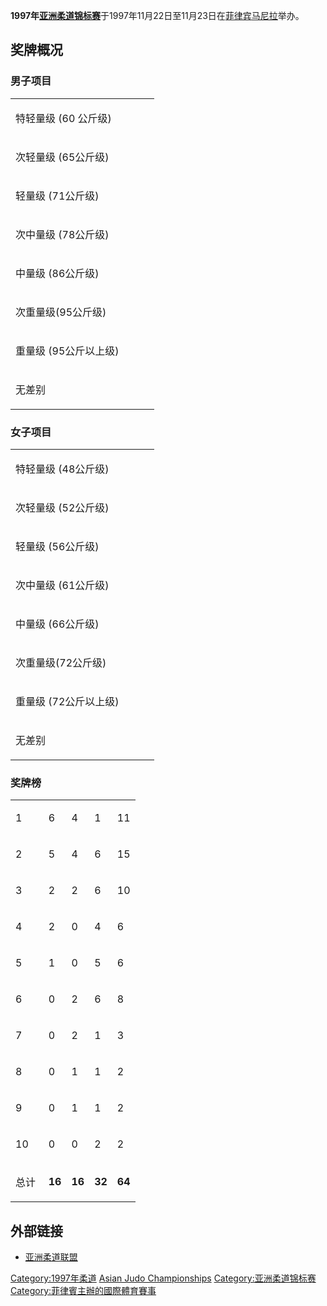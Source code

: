 {{multiple issues|
{{disputed|time=2017-09-16T13:44:44+00:00}}
{{expand|time=2017-09-16T13:44:44+00:00}}
{{onesource|time=2017-09-16T13:44:44+00:00}}
{{original research|time=2017-09-16T13:44:44+00:00}}
{{refimprove|time=2017-09-16T13:44:44+00:00}}
{{roughtranslation|time=2017-09-16T13:48:20+00:00}}
}}
'''1997年[[亚洲柔道锦标赛|亚洲柔道锦标赛]]'''于1997年11月22日至11月23日在[[菲律宾|菲律宾]][[马尼拉|马尼拉]]举办。 

==奖牌概况==
===男子项目===
{| {{MedalistTable|type=项目}}
|-
|rowspan=2|特轻量级 (60 公斤级)<br/>{{DetailsLink|1997 Asian Judo Championships - Men's 60 kg}}
|rowspan=2|{{flagathlete|[[广三关口|广三关口]]|JPN}}
|rowspan=2|{{flagathlete|[[Yeh_Hsin-Hung|Yeh Hsin-Hung]]|TPE}}
|{{flagathlete|[[Tariel_Kaziev|Tariel Kaziev]]|KAZ}}
|-
|{{flagathlete|[[Kang_Myong-Chang|Kang Myong-Chang]]|PRK}}
|-
|rowspan=2|次轻量级 (65公斤级)<br/>{{DetailsLink|1997 Asian Judo Championships - Men's 65 kg}}
|rowspan=2|{{flagathlete|[[金钟元|金钟元]]|KOR}}
|rowspan=2|{{flagathlete|[[Pankaj_Sharma|Pankaj Sharma]]|IND}}
|{{flagathlete|[[园田隆二|园田隆二]]|JPN}}
|-
|{{flagathlete|[[Kai_Kang|Kai Kang]]|CHN}}
|-
|rowspan=2|轻量级 (71公斤级)<br/>{{DetailsLink|1997 Asian Judo Championships - Men's 71 kg}}
|rowspan=2|{{flagathlete|[[郭大成_(柔道运动员)|郭大成]]|KOR}}
|rowspan=2|{{flagathlete|[[Halium_Boldbaatar|Halium Boldbaatar]]|MGL}}
|{{flagathlete|[[岩川武久|岩川武久]]|JPN}}
|-
|{{flagathlete|[[Pae_Song-Nam|Pae Song-Nam]]|PRK}}
|-
|rowspan=2|次中量级 (78公斤级)<br/>{{DetailsLink|1997 Asian Judo Championships - Men's 78 kg}}
|rowspan=2|{{flagathlete|[[尹东植|尹东植]]|KOR}}
|rowspan=2|{{flagathlete|[[Farkhod_Turaev|Farkhod Turaev]]|UZB}}
|{{flagathlete|[[Kwak_Ok-Chol|Kwak Ok-Chol]]|PRK}}
|-
|{{flagathlete|[[Ruslan_Seilkhanov|Ruslan Seilkhanov]]|KAZ}}
|-
|rowspan=2|中量级 (86公斤级)<br/>{{DetailsLink|1997 Asian Judo Championships - Men's 86 kg}}
|rowspan=2|{{flagathlete|[[Cho_Byung-Ok|Cho Byung-Ok]]|KOR}}
|rowspan=2|{{flagathlete|[[有川光诚|有川光诚]]|JPN}}
|{{flagathlete|[[Teng_Guangyin|Teng Guangyin]]|CHN}}
|-
|{{flagathlete|[[Mussa_Zalpulayev|Mussa Zalpulayev]]|KAZ}}
|-
|rowspan=2|次重量级(95公斤级)<br/>{{DetailsLink|1997 Asian Judo Championships - Men's 95 kg}}
|rowspan=2|{{flagathlete|[[Sergey_Shakimov|Sergey Shakimov]]|KAZ}}
|rowspan=2|{{flagathlete|[[朴星根|朴星根]]|KOR}}
|{{flagathlete|[[Wei_Fuouiang|Wei Fuouiang]]|CHN}}
|-
|{{flagathlete|[[石田辉也|石田辉也]]|JPN}}
|-
|rowspan=2|重量级 (95公斤以上级)<br/>{{DetailsLink|1997 Asian Judo Championships - Men's +95 kg}}
|rowspan=2|{{flagathlete|[[金野润|金野润]]|JPN}}
|rowspan=2|{{flagathlete|[[Ochir_Odgerel|Ochir Odgerel]]|MGL}}
|{{flagathlete|[[Huang_Ho-Suei|Huang Ho-Suei]]|TPE}}
|-
|{{flagathlete|[[Vyacheslav_Berduta|Vyacheslav Berduta]]|KAZ}}
|-
|rowspan=2|无差别<br/>{{DetailsLink|1997 Asian Judo Championships - Men's open category}}
|rowspan=2|{{flagathlete|[[增地克之|增地克之]]|JPN}}
|rowspan=2|{{flagathlete|[[Park_Sung-Keun|Park Sung-Keun]]|KOR}}
|{{flagathlete|[[Huang_Ho-Suei|Huang Ho-Suei]]|TPE}}
|-
|{{flagathlete|[[Vyacheslav_Berduta|Vyacheslav Berduta]]|KAZ}}
|}

===女子项目===
{| {{MedalistTable|type=项目}}
|-
|rowspan=2|特轻量级 (48公斤级)<br/>{{DetailsLink|1997 Asian Judo Championships - Women's 48 kg}}
|rowspan=2|{{flagathlete|[[Yoo_Hi-Joon|Yoo Hi-Joon]]|KOR}}
|rowspan=2|{{flagathlete|[[长井淳子|长井淳子]]|JPN}}
|{{flagathlete|[[Li_Lingling|Li Lingling]]|CHN}}
|-
|{{flagathlete|[[余淑珍|余淑珍]]|TPE}}
|-
|rowspan=2|次轻量级 (52公斤级)<br/>{{DetailsLink|1997 Asian Judo Championships - Women's 52 kg}}
|rowspan=2|{{flagathlete|[[桂顺姬|桂顺姬]]|PRK}}
|rowspan=2|{{flagathlete|[[金惠淑|金惠淑]]|KOR}}
|{{flagathlete|[[He_Ji|He Ji]]|CHN}}
|-
|{{flagathlete|[[佐藤慎子|佐藤慎子]]|JPN}}
|-
|rowspan=2|轻量级 (56公斤级)<br/>{{DetailsLink|1997 Asian Judo Championships - Women's 56 kg}}
|rowspan=2|{{flagathlete|[[Ri_Myong-Hwa|Ri Myong-Hwa]]|PRK}}
|rowspan=2|{{flagathlete|[[Zheng_Linli|Zheng Linli]]|CHN}}
|{{flagathlete|[[Jeon_Soh-Young|Jeon Soh-Young]]|KOR}}
|-
|{{flagathlete|[[Masako_Otsuka|Masako Otsuka]]|JPN}}
|-
|rowspan=2|次中量级 (61公斤级)<br/>{{DetailsLink|1997 Asian Judo Championships - Women's 61 kg}}
|rowspan=2|{{flagathlete|[[郑成淑|郑成淑]]|KOR}}
|rowspan=2|{{flagathlete|[[Kie_Kusakabe|Kie Kusakabe]]|JPN}}
|{{flagathlete|[[Marina_Mikheyeva|Marina Mikheyeva]]|UZB}}
|-
|{{flagathlete|[[李淑芳|李淑芳]]|CHN}}
|-
|rowspan=2|中量级 (66公斤级)<br/>{{DetailsLink|1997 Asian Judo Championships - Women's 66 kg}}
|rowspan=2|{{flagathlete|[[Song_Jianfeng|Song Jianfeng]]|CHN}}
|rowspan=2|{{flagathlete|[[佐野奈津子|佐野奈津子]]|JPN}}
|{{flagathlete|[[Wu_Meiling|Wu Meiling]]|TPE}}
|-
|{{flagathlete|[[Kim_Myong-Hui|Kim Myong-Hui]]|PRK}}
|-
|rowspan=2|次重量级(72公斤级)<br/>{{DetailsLink|1997 Asian Judo Championships - Women's 72 kg}}
|rowspan=2|{{flagathlete|[[Li_Yanfu|Li Yanfu]]|CHN}}
|rowspan=2|{{flagathlete|[[Yeh_Wen-Hua|Yeh Wen-Hua]]|TPE}}
|{{flagathlete|[[吉田早希|吉田早希]]|JPN}}
|-
|{{flagathlete|[[Olesya_Nazarenko|Olesya Nazarenko]]|TKM}}
|-
|rowspan=2|重量级 (72公斤以上级)<br/>{{DetailsLink|1997 Asian Judo Championships - Women's +72 kg}}
|rowspan=2|{{flagathlete|[[二宫美穗|二宫美穗]]|JPN}}
|rowspan=2|{{flagathlete|[[孙贤美|孙贤美]]|KOR}}
|{{flagathlete|[[李晓虹|李晓虹]]|TPE}}
|-
|{{flagathlete|[[Sharma_Bittu|Sharma Bittu]]|IND}}
|-
|rowspan=2|无差别<br/>{{DetailsLink|1997 Asian Judo Championships - Women's open category}}
|rowspan=2|{{flagathlete|[[二宫美穗|二宫美穗]]|JPN}}
|rowspan=2|{{flagathlete|[[Li_Yanfu|Li Yanfu]]|CHN}}
|{{flagathlete|[[Nadejda_Jeltakova|Nadejda Jeltakova]]|TKM}}
|-
|{{flagathlete|[[李晓虹|李晓虹]]|TPE}}
|}

===奖牌榜 ===
{| {{RankedMedalTable}}
|-
| 1 ||align="left"| {{flagcountry|KOR}} || 6 || 4 || 1 || 11
|-
| 2 ||align="left"| {{flagcountry|JPN}} || 5 || 4 || 6 || 15
|-
| 3 ||align="left"| {{flagcountry|CHN}} || 2 || 2 || 6 || 10
|-
| 4 ||align="left"| {{flagcountry|PRK}} || 2 || 0 || 4 || 6
|-
| 5 ||align="left"| {{flagcountry|KAZ}} || 1 || 0 || 5 || 6
|-
| 6 ||align="left"| {{flagcountry|TPE}} || 0 || 2 || 6 || 8
|-
| 7 ||align="left"| {{flagcountry|MGL}} || 0 || 2 || 1 || 3
|-
| 8 ||align="left"| {{flagcountry|IND}} || 0 || 1 || 1 || 2
|-
| 9 ||align="left"| {{flagcountry|UZB}} || 0 || 1 || 1 || 2
|-
| 10 ||align="left"| {{flagcountry|TKM}} || 0 || 0 || 2 || 2
|-
! colspan="2"| 总计 
| '''16''' || '''16''' || '''32''' || '''64'''
|}

==外部链接==
*[http://www.juaonline.org/index.asp 亚洲柔道联盟]{{Wayback|url=http://www.juaonline.org/index.asp |date=20201013180151 }}

{{AC Judo}}

[[Category:1997年柔道|Category:1997年柔道]]
[[Category:1997年菲律宾|Asian Judo Championships]]
[[Category:亚洲柔道锦标赛|Category:亚洲柔道锦标赛]]
[[Category:菲律賓主辦的國際體育賽事|Category:菲律賓主辦的國際體育賽事]]